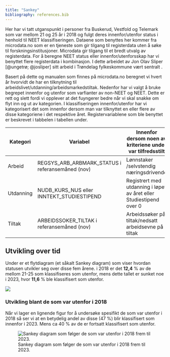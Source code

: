 ```yaml
---
title: "Sankey"
bibliography: references.bib
---
```


Her har vi tatt utganspunkt i personer fra Buskerud, Vestfold og Telemark som var mellom 21 og 25 år i 2018 og fulgt deres innenfor/utenfor status i henhold til NEET klassifiseringen. Dataene som benyttes her kommer fra microdata.no som er en tjeneste som gir tilgang til registerdata uten å søke til forskningsinstitusjoner. Microdata gir tilgang til et bredt utvalg av registerdata. For å beregne NEET status eller innenfor/utenforsskap har vi benyttet flere registerdata i kombinasjon. I dette arbeidet av Jon Olav Sliper [@ungetrø; @josliper] sitt arbeid i Trøndelag fylkeskommune vært sentralt .

Basert på dette og manualen som finnes på microdata.no beregnet vi hvert år hvorvidt de har en tilknytning til arbeidslivet/utdanning/arbeidsmarkedstiltak. Nedenfor har vi valgt å bruke begrepet innenfor og utenfor som varfianter av non-NEET og NEET. Dette er rett og slett fordi vi opplever at det fuyngerer bedre når vi skal snakke om flyt inn og ut av kategorien. I klassifiseringen innenfor/utenfor har vi kategorisert det som innenfor dersom man var tilknyttet en eller flere av disse kategoriene i det respektive året. Registervariablene som ble benyttet er beskrevet i tabbelen i tabellen under.

| Kategori | Variabel | Innenfor dersom noen av kriteriene under var tilfredsstilt |
|------------------------|------------------------|------------------------|
| Arbeid | REGSYS_ARB_ARBMARK_STATUS i referansemåned (nov) | Lønnstaker /selvstendig næringsdrivende |
| Utdanning | NUDB_KURS_NUS eller INNTEKT_STUDIESTIPEND | Registrert med utdanning i løpet av året eller Studiestipend over 0 |
| Tiltak | ARBEIDSSOKER_TILTAK i referansemåned (nov) | Arbeidssøker på tiltak/nedsatt arbeidsevne på tiltak |

## Utvikling over tid

Under er et flytdiagram (et såkalt Sankey diagram) som viser hvordan statusen utvikler seg over disse fem årene. i 2018 er det **12,4** % av de mellom 21-25 som klassifiseres som utenfor, mens dette tallet er sunket noe i 2023, hvor **11,6** % ble klassifisert som utenfor.

![](img/visualization%20(1).svg)

### Utvikling blant de som var utenfor i 2018

Når vi lager en lignende figur for å undersøke spesifikt de som var utenfor i 2018 så ser vi at en betydelig andel av disse (47 %) blir klassifisert som innenfor i 2023. Mens ca 40 % av de er fortsatt klassifisert som utenfor.

![Sankey diagram som følger de som var utenfor i 2018 frem til 2023.](img/utensforskap_visualization%20(1).svg)
